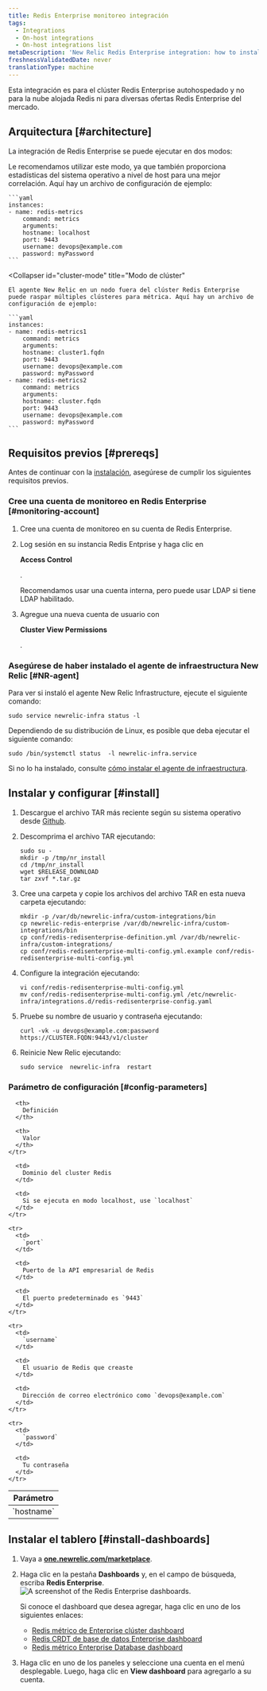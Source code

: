 ```yaml
---
title: Redis Enterprise monitoreo integración
tags:
  - Integrations
  - On-host integrations
  - On-host integrations list
metaDescription: 'New Relic Redis Enterprise integration: how to install it, configure it, and understand the data it reports.'
freshnessValidatedDate: never
translationType: machine
---
```



Esta integración es para el clúster Redis Enterprise autohospedado y no para la nube alojada Redis ni para diversas ofertas Redis Enterprise del mercado.

## Arquitectura [#architecture]

La integración de Redis Enterprise se puede ejecutar en dos modos:

<CollapserGroup>
  <Collapser
    id="localhost-mode"
    title="Modo de host local"
  >
    Le recomendamos utilizar este modo, ya que también proporciona estadísticas del sistema operativo a nivel de host para una mejor correlación. Aquí hay un archivo de configuración de ejemplo:

    ```yaml
    instances:
    - name: redis-metrics
        command: metrics
        arguments:
        hostname: localhost
        port: 9443
        username: devops@example.com
        password: myPassword
    ```
  </Collapser>

  <Collapser
    id="cluster-mode"
    title="Modo de clúster"
  >
    El agente New Relic en un nodo fuera del clúster Redis Enterprise puede raspar múltiples clústeres para métrica. Aquí hay un archivo de configuración de ejemplo:

    ```yaml
    instances:
    - name: redis-metrics1
        command: metrics
        arguments:
        hostname: cluster1.fqdn
        port: 9443
        username: devops@example.com
        password: myPassword
    - name: redis-metrics2
        command: metrics
        arguments:
        hostname: cluster.fqdn
        port: 9443
        username: devops@example.com
        password: myPassword
    ```
  </Collapser>
</CollapserGroup>

## Requisitos previos [#prereqs]

Antes de continuar con la [instalación](#install), asegúrese de cumplir los siguientes requisitos previos.

### Cree una cuenta de monitoreo en Redis Enterprise [#monitoring-account]

1. Cree una cuenta de monitoreo en su cuenta de Redis Enterprise.

2. Log sesión en su instancia Redis Entprise y haga clic en

   <DNT>**Access Control**</DNT>

   .

   <Callout variant="tip">Recomendamos usar una cuenta interna, pero puede usar LDAP si tiene LDAP habilitado.</Callout>

3. Agregue una nueva cuenta de usuario con

   <DNT>**Cluster View Permissions**</DNT>

   .

### Asegúrese de haber instalado el agente de infraestructura New Relic [#NR-agent]

Para ver si instaló el agente New Relic Infrastructure, ejecute el siguiente comando:

```shell
sudo service newrelic-infra status -l
```

Dependiendo de su distribución de Linux, es posible que deba ejecutar el siguiente comando:

```shell
sudo /bin/systemctl status  -l newrelic-infra.service
```

Si no lo ha instalado, consulte [cómo instalar el agente de infraestructura](/docs/infrastructure/install-infrastructure-agent/get-started/install-infrastructure-agent/).

## Instalar y configurar [#install]

1. Descargue el archivo TAR más reciente según su sistema operativo desde [Github](https://github.com/redis-field-engineering/newrelic-redis-enterprise/releases).

2. Descomprima el archivo TAR ejecutando:

   ```shell
   sudo su -
   mkdir -p /tmp/nr_install
   cd /tmp/nr_install
   wget $RELEASE_DOWNLOAD
   tar zxvf *.tar.gz 
   ```

3. Cree una carpeta y copie los archivos del archivo TAR en esta nueva carpeta ejecutando:

   ```shell
   mkdir -p /var/db/newrelic-infra/custom-integrations/bin
   cp newrelic-redis-enterprise /var/db/newrelic-infra/custom-integrations/bin
   cp conf/redis-redisenterprise-definition.yml /var/db/newrelic-infra/custom-integrations/
   cp conf/redis-redisenterprise-multi-config.yml.example conf/redis-redisenterprise-multi-config.yml
   ```

4. Configure la integración ejecutando:

   ```shell
   vi conf/redis-redisenterprise-multi-config.yml
   mv conf/redis-redisenterprise-multi-config.yml /etc/newrelic-infra/integrations.d/redis-redisenterprise-config.yaml
   ```

5. Pruebe su nombre de usuario y contraseña ejecutando:

   ```shell
   curl -vk -u devops@example.com:password https://CLUSTER.FQDN:9443/v1/cluster
   ```

6. Reinicie New Relic ejecutando:

   ```shell
   sudo service  newrelic-infra  restart
   ```

<InstallFeedback/>

### Parámetro de configuración [#config-parameters]

<table>
  <thead>
    <tr>
      <th style={{ width: "200px" }}>
        Parámetro
      </th>

      <th>
        Definición
      </th>

      <th>
        Valor
      </th>
    </tr>
  </thead>

  <tbody>
    <tr>
      <td>
        `hostname`
      </td>

      <td>
        Dominio del cluster Redis
      </td>

      <td>
        Si se ejecuta en modo localhost, use `localhost`
      </td>
    </tr>

    <tr>
      <td>
        `port`
      </td>

      <td>
        Puerto de la API empresarial de Redis
      </td>

      <td>
        El puerto predeterminado es `9443`
      </td>
    </tr>

    <tr>
      <td>
        `username`
      </td>

      <td>
        El usuario de Redis que creaste
      </td>

      <td>
        Dirección de correo electrónico como `devops@example.com`
      </td>
    </tr>

    <tr>
      <td>
        `password`
      </td>

      <td>
        Tu contraseña
      </td>
    </tr>
  </tbody>
</table>

## Instalar el tablero [#install-dashboards]

1. Vaya a <DNT>**[one.newrelic.com/marketplace](https://one.newrelic.com/marketplace)**</DNT>.

2. Haga clic en la pestaña <DNT>**Dashboards**</DNT> y, en el campo de búsqueda, escriba <DNT>**Redis Enterprise**</DNT>.<img title="Redis Enterprise dashboards" alt="A screenshot of the Redis Enterprise dashboards." src={infrastructureRedisEnterpriseDashboard}/>

   <Callout variant="tip">
     Si conoce el dashboard que desea agregar, haga clic en uno de los siguientes enlaces:

     * [Redis métrico de Enterprise clúster dashboard](https://one.newrelic.com/marketplace?state=51bb87db-0e38-0700-be7a-8fb16d608735)
     * [Redis CRDT de base de datos Enterprise dashboard](https://one.newrelic.com/marketplace?state=3dd588b8-ef40-85b6-17f5-49ca63ad25e3)
     * [Redis métrico Enterprise Database dashboard](https://one.newrelic.com/marketplace?state=8d596a92-8338-1657-4b08-3c520845fec6)
   </Callout>

3. Haga clic en uno de los paneles y seleccione una cuenta en el menú desplegable. Luego, haga clic en <DNT>**View dashboard**</DNT> para agregarlo a su cuenta.
